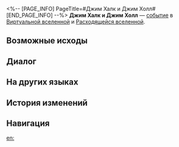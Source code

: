 <%-- [PAGE_INFO]
PageTitle=#Джим Халк и Джим Холл#
[END_PAGE_INFO] --%>
{{Дополнить}}
{{ВВ Событие Инфобокс
|id                 = 10301
|Название           = 
|Изображение        = Событие ВВ По умолчанию.png
|Испытание_в_вв     = Неизвестно
|Испытание_в_рое    = Неизвестно
|Испытание_в_зиш    = Неизвестно
|Испытание_в_рв     = Неизвестно
|Испытание_в_облнеп = Неизвестно
|Требования         = 
|Пред               = 
|След               = 
|Упоминания         = 
|Порядок            = 061
|Порядок_рв         = 005
}}
'''Джим Халк и Джим Холл''' — [[Расходящаяся вселенная/События|событие]] в [[Виртуальная вселенная|Виртуальной вселенной]] и [[Расходящаяся вселенная|Расходящейся вселенной]].

==Возможные исходы==
{{Возможные исходы
|Выбор_1 = Заплатить, но пусть он снова заработает
|Результат_1 = Получить случайные благословения 1-3★: 3, при этом все персонажи потеряют НР, равное 50% от их текущего НР.
|Путь_1   = Ночь
|Режимы_1  = рв

|Выбор_2 = Сохранить останки Джима Халка
|Результат_2 = Получить диковину: Действенный эликсир хаоса и 100 космических фрагментов.
|Путь_2   = Сохранение
|Режимы_2  = рой

|Выбор_3 = Заплатить, но пусть он снова заработает
|Результат_3 = Получить 2 шт. случайных благословений Изобилия, при этом все персонажи потеряют НР, равное 20% от их текущего НР.
|Путь_3   = Изобилие
|Режимы_3  = рой

|Выбор_4 = Коллекция Джима Халка
|Результат_4 = Получить благословение 1★ или 2★.
|Режимы_4  = вв,зиш,рой

|Выбор_5 = Развернуться и уйти
|Результат_5 = Получить космические фрагменты: 100.
|Режимы_5  = вв,зиш,рой

|Выбор_6 = Коллекция Джима Халка
|Результат_6 = Получить случайные благословения 2★: 1-3.
|Режимы_6  = рв

|Выбор_7 = Развернуться и уйти
|Результат_7 = Получить космические фрагменты: 250.
|Режимы_7  = рв

|Выбор_8 = Коллекция Джима Халка
|Результат_8 = Получить компоненты 1★: 3.
|Режимы_8  = облнеп

|Выбор_9 = Развернуться и уйти
|Результат_9 = Получить космические фрагменты: 150.
|Режимы_9  = облнеп
}}

==Диалог==
{{Диалог Начало}}
:{{tx}}
{{Диалог Конец}}

==На других языках==
{{На других языках
|en   = Jim Hulk and Jim Hall
|zhs  = 杰姆•哈克与杰姆•哈尔
|zht  = 傑姆•哈克與傑姆•哈爾
|ja   = ジャック・ハックとジャック・ハウル
|ko   = 짐•헐크와 짐•홀
|es   = Jim Hulk y Jim Hall
|fr   = Jim Hulk et Jim Hall
|ru   = Джим Халк и Джим Холл
|th   = Jim Hulk และ Jim Hall
|vi   = Jim Hulk Và Jim Hall
|de   = Jim Hulk und Jim Hall
|id   = Jim Hulk dan Jim Hall
|pt   = Jim Hulk e Jim Hall
}}

==История изменений==
{{История изменений|3.5}}

==Навигация==
{{События ВВ Навбокс}}

[[en:]]
